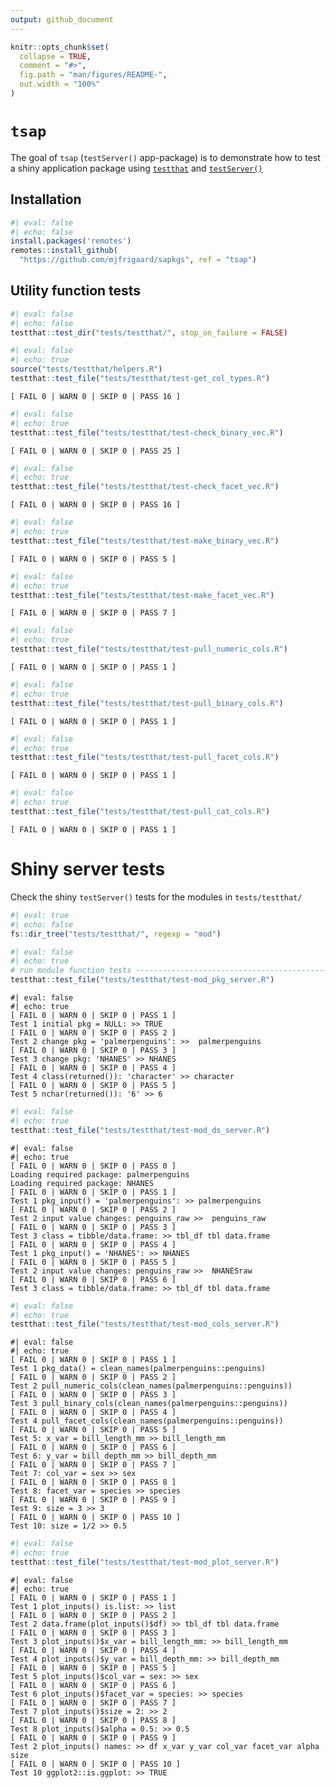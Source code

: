 ```yaml
---
output: github_document
---
```


<!-- README.md is generated from README.Rmd. Please edit that file -->

```r
knitr::opts_chunk$set(
  collapse = TRUE,
  comment = "#>",
  fig.path = "man/figures/README-",
  out.width = "100%"
)
```

# `tsap`

<!-- badges: start -->

<!-- badges: end -->

The goal of `tsap` (`testServer()` app-package) is to demonstrate how to test a shiny application package using [`testthat`](https://testthat.r-lib.org/) and [`testServer()`](https://search.r-project.org/CRAN/refmans/shiny/html/testServer.html)

## Installation

```r
#| eval: false
#| echo: false
install.packages('remotes')
remotes::install_github(
  "https://github.com/mjfrigaard/sapkgs", ref = "tsap")
```

## Utility function tests

```r
#| eval: false
#| echo: false
testthat::test_dir("tests/testthat/", stop_on_failure = FALSE)
```

```r
#| eval: false
#| echo: true
source("tests/testthat/helpers.R")
testthat::test_file("tests/testthat/test-get_col_types.R")
```

```         
[ FAIL 0 | WARN 0 | SKIP 0 | PASS 16 ]
```

```r
#| eval: false
#| echo: true
testthat::test_file("tests/testthat/test-check_binary_vec.R")
```

```         
[ FAIL 0 | WARN 0 | SKIP 0 | PASS 25 ]
```

```r
#| eval: false
#| echo: true
testthat::test_file("tests/testthat/test-check_facet_vec.R")
```

```         
[ FAIL 0 | WARN 0 | SKIP 0 | PASS 16 ]
```

```r
#| eval: false
#| echo: true
testthat::test_file("tests/testthat/test-make_binary_vec.R")
```

```         
[ FAIL 0 | WARN 0 | SKIP 0 | PASS 5 ]
```

```r
#| eval: false
#| echo: true
testthat::test_file("tests/testthat/test-make_facet_vec.R")
```

```         
[ FAIL 0 | WARN 0 | SKIP 0 | PASS 7 ]
```

```r
#| eval: false
#| echo: true
testthat::test_file("tests/testthat/test-pull_numeric_cols.R")
```

```         
[ FAIL 0 | WARN 0 | SKIP 0 | PASS 1 ]
```

```r
#| eval: false
#| echo: true
testthat::test_file("tests/testthat/test-pull_binary_cols.R")
```

```         
[ FAIL 0 | WARN 0 | SKIP 0 | PASS 1 ]
```

```r
#| eval: false
#| echo: true
testthat::test_file("tests/testthat/test-pull_facet_cols.R")
```

```         
[ FAIL 0 | WARN 0 | SKIP 0 | PASS 1 ]
```

```r
#| eval: false
#| echo: true
testthat::test_file("tests/testthat/test-pull_cat_cols.R")
```

```         
[ FAIL 0 | WARN 0 | SKIP 0 | PASS 1 ]
```

# Shiny server tests

Check the shiny `testServer()` tests for the modules in `tests/testthat/`

```r
#| eval: true
#| echo: false
fs::dir_tree("tests/testthat/", regexp = "mod")
```

```r
#| eval: false
#| echo: true
# run module function tests -----------------------------------------------
testthat::test_file("tests/testthat/test-mod_pkg_server.R")
```

```verbatim
#| eval: false
#| echo: true
[ FAIL 0 | WARN 0 | SKIP 0 | PASS 1 ]
Test 1 initial pkg = NULL: >> TRUE 
[ FAIL 0 | WARN 0 | SKIP 0 | PASS 2 ]
Test 2 change pkg = 'palmerpenguins': >>  palmerpenguins 
[ FAIL 0 | WARN 0 | SKIP 0 | PASS 3 ]
Test 3 change pkg: 'NHANES' >> NHANES 
[ FAIL 0 | WARN 0 | SKIP 0 | PASS 4 ]
Test 4 class(returned()): 'character' >> character 
[ FAIL 0 | WARN 0 | SKIP 0 | PASS 5 ]
Test 5 nchar(returned()): '6' >> 6
```

```r
#| eval: false
#| echo: true
testthat::test_file("tests/testthat/test-mod_ds_server.R")
```

```verbatim
#| eval: false
#| echo: true
[ FAIL 0 | WARN 0 | SKIP 0 | PASS 0 ]
Loading required package: palmerpenguins
Loading required package: NHANES
[ FAIL 0 | WARN 0 | SKIP 0 | PASS 1 ]
Test 1 pkg_input() = 'palmerpenguins': >> palmerpenguins 
[ FAIL 0 | WARN 0 | SKIP 0 | PASS 2 ]
Test 2 input value changes: penguins_raw >>  penguins_raw 
[ FAIL 0 | WARN 0 | SKIP 0 | PASS 3 ]
Test 3 class = tibble/data.frame: >> tbl_df tbl data.frame 
[ FAIL 0 | WARN 0 | SKIP 0 | PASS 4 ]
Test 1 pkg_input() = 'NHANES': >> NHANES 
[ FAIL 0 | WARN 0 | SKIP 0 | PASS 5 ]
Test 2 input value changes: penguins_raw >>  NHANESraw 
[ FAIL 0 | WARN 0 | SKIP 0 | PASS 6 ]
Test 3 class = tibble/data.frame: >> tbl_df tbl data.frame 
```

```r
#| eval: false
#| echo: true
testthat::test_file("tests/testthat/test-mod_cols_server.R")
```

```verbatim
#| eval: false
#| echo: true
[ FAIL 0 | WARN 0 | SKIP 0 | PASS 1 ]
Test 1 pkg_data() = clean_names(palmerpenguins::penguins) 
[ FAIL 0 | WARN 0 | SKIP 0 | PASS 2 ]
Test 2 pull_numeric_cols(clean_names(palmerpenguins::penguins)) 
[ FAIL 0 | WARN 0 | SKIP 0 | PASS 3 ]
Test 3 pull_binary_cols(clean_names(palmerpenguins::penguins)) 
[ FAIL 0 | WARN 0 | SKIP 0 | PASS 4 ]
Test 4 pull_facet_cols(clean_names(palmerpenguins::penguins)) 
[ FAIL 0 | WARN 0 | SKIP 0 | PASS 5 ]
Test 5: x_var = bill_length_mm >> bill_length_mm 
[ FAIL 0 | WARN 0 | SKIP 0 | PASS 6 ]
Test 6: y_var = bill_depth_mm >> bill_depth_mm 
[ FAIL 0 | WARN 0 | SKIP 0 | PASS 7 ]
Test 7: col_var = sex >> sex 
[ FAIL 0 | WARN 0 | SKIP 0 | PASS 8 ]
Test 8: facet_var = species >> species 
[ FAIL 0 | WARN 0 | SKIP 0 | PASS 9 ]
Test 9: size = 3 >> 3 
[ FAIL 0 | WARN 0 | SKIP 0 | PASS 10 ]
Test 10: size = 1/2 >> 0.5 
```

```r
#| eval: false
#| echo: true
testthat::test_file("tests/testthat/test-mod_plot_server.R")
```

```verbatim
#| eval: false
#| echo: true
[ FAIL 0 | WARN 0 | SKIP 0 | PASS 1 ]
Test 1 plot_inputs() is.list: >> list 
[ FAIL 0 | WARN 0 | SKIP 0 | PASS 2 ]
Test 2 data.frame(plot_inputs()$df) >> tbl_df tbl data.frame 
[ FAIL 0 | WARN 0 | SKIP 0 | PASS 3 ]
Test 3 plot_inputs()$x_var = bill_length_mm: >> bill_length_mm 
[ FAIL 0 | WARN 0 | SKIP 0 | PASS 4 ]
Test 4 plot_inputs()$y_var = bill_depth_mm: >> bill_depth_mm 
[ FAIL 0 | WARN 0 | SKIP 0 | PASS 5 ]
Test 5 plot_inputs()$col_var = sex: >> sex 
[ FAIL 0 | WARN 0 | SKIP 0 | PASS 6 ]
Test 6 plot_inputs()$facet_var = species: >> species 
[ FAIL 0 | WARN 0 | SKIP 0 | PASS 7 ]
Test 7 plot_inputs()$size = 2: >> 2 
[ FAIL 0 | WARN 0 | SKIP 0 | PASS 8 ]
Test 8 plot_inputs()$alpha = 0.5: >> 0.5 
[ FAIL 0 | WARN 0 | SKIP 0 | PASS 9 ]
Test 2 plot_inputs() names: >> df x_var y_var col_var facet_var alpha size 
[ FAIL 0 | WARN 0 | SKIP 0 | PASS 10 ]
Test 10 ggplot2::is.ggplot: >> TRUE 
```
